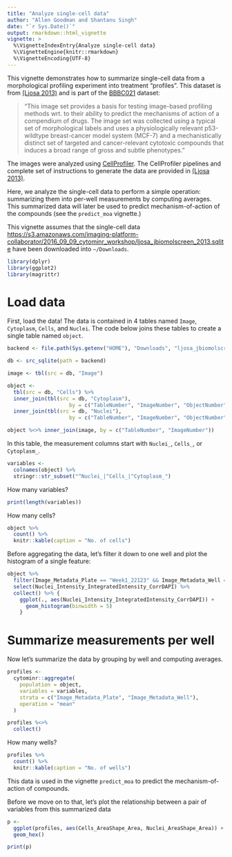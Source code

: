 ```yaml
---
title: "Analyze single-cell data"
author: "Allen Goodman and Shantanu Singh"
date: "`r Sys.Date()`"
output: rmarkdown::html_vignette
vignette: >
  %\VignetteIndexEntry{Analyze single-cell data}
  %\VignetteEngine{knitr::rmarkdown}
  %\VignetteEncoding{UTF-8}
---
```


This vignette demonstrates how to summarize single-cell data from a
morphological profiling experiment into treatment "profiles". This dataset is 
from [(Ljosa 2013)](http://jbx.sagepub.com/content/18/10/1321) and is part of the
[BBBC021](https://data.broadinstitute.org/bbbc/BBBC021/) dataset:

> "This image set provides a basis for testing image-based profiling methods wrt. to their ability to predict the mechanisms of action of a compendium of drugs. The image set was collected using a typical set of morphological labels and uses a physiologically relevant p53-wildtype breast-cancer model system (MCF-7) and a mechanistically distinct set of targeted and cancer-relevant cytotoxic compounds that induces a broad range of gross and subtle phenotypes."

The images were analyzed using [CellProfiler](http://cellprofiler.org). The
CellProfiler pipelines and complete set of instructions to generate the data
are provided in [(Ljosa 2013)](http://jbx.sagepub.com/content/18/10/1321).

Here, we analyze the single-cell data to perform a simple operation: 
summarizing them into per-well measurements by computing averages. This 
summarized data will later be used to predict mechanism-of-action of the 
compounds  (see the `predict_moa` vignette.)

This vignette assumes that the single-cell data <https://s3.amazonaws.com/imaging-platform-collaborator/2016_09_09_cytominr_workshop/ljosa_jbiomolscreen_2013.sqlite> have been downloaded into `~/Downloads`.


```r
library(dplyr)
library(ggplot2)
library(magrittr)

```


# Load data

First, load the data! The data is contained in 4 tables named `Image`, 
`Cytoplasm`, `Cells`, and `Nuclei`. The code below joins these tables to 
create a single table named `object`. 


```r

backend <- file.path(Sys.getenv("HOME"), "Downloads", "ljosa_jbiomolscreen_2013.sqlite")

db <- src_sqlite(path = backend)

image <- tbl(src = db, "Image")

object <-
  tbl(src = db, "Cells") %>%
  inner_join(tbl(src = db, "Cytoplasm"),
                    by = c("TableNumber", "ImageNumber", "ObjectNumber")) %>%
  inner_join(tbl(src = db, "Nuclei"),
                    by = c("TableNumber", "ImageNumber", "ObjectNumber"))

object %<>% inner_join(image, by = c("TableNumber", "ImageNumber"))

```

In this table, the measurement columns start with `Nuclei_`, `Cells_`, or 
`Cytoplasm_`. 

```r
variables <-
  colnames(object) %>%
  stringr::str_subset("^Nuclei_|^Cells_|^Cytoplasm_")
```

How many variables?

```r
print(length(variables))
```

How many cells?

```r
object %>% 
  count() %>%
  knitr::kable(caption = "No. of cells")
```

Before aggregating the data, let's filter it down to one well and plot the 
histogram of a single feature:

```r
object %>% 
  filter(Image_Metadata_Plate == "Week1_22123" && Image_Metadata_Well == "E04") %>%
  select(Nuclei_Intensity_IntegratedIntensity_CorrDAPI) %>% 
  collect() %>% {
    ggplot(., aes(Nuclei_Intensity_IntegratedIntensity_CorrDAPI)) + 
      geom_histogram(binwidth = 5)
    }

```

# Summarize measurements per well

Now let's summarize the data by grouping by well and computing averages. 

```r
profiles <-
  cytominr::aggregate(
    population = object,
    variables = variables,
    strata = c("Image_Metadata_Plate", "Image_Metadata_Well"),
    operation = "mean"
  )

profiles %<>%
  collect()

```

How many wells?

```r
profiles %>% 
  count() %>%
  knitr::kable(caption = "No. of wells")
```

This data is used in the vignette `predict_moa` to predict the mechanism-of-action
of compounds. 

Before we move on to that, let's plot the relationship between a pair of variables from this summarized data

```r
p <- 
  ggplot(profiles, aes(Cells_AreaShape_Area, Nuclei_AreaShape_Area)) + 
  geom_hex()

print(p)
```

